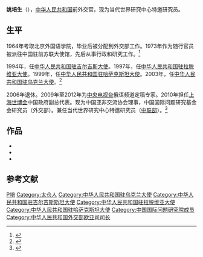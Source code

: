 {{Infobox person
|姓名=杜钟瀛
|图像=
|出生日期=1945年
|出生地=中国[[江蘇省_(中華民國)|江蘇省]][[太仓市|太仓市]][[浏河镇|浏河镇]]
|死亡日期=
|死亡地=
|国籍={{PRC}}
|母校=浏河中学<br/>[[北京外国语学院|北京外国语学院]]
|配偶=
|职业=外交官
|民族=汉族
|奖项= {{二级友谊勋章 (哈萨克斯坦)}}
}}
'''姚培生'''（{{bd|1945年||catIdx=Y姚}}），[[中华人民共和国|中华人民共和国]]前外交官，现为当代世界研究中心特邀研究员。
==生平==
1964年考取北京外国语学院，毕业后被分配到外交部工作。1973年作为随行官员被派往中国驻前苏联大使馆，先后从事行政和研究工作。<ref>{{cite web |author1=蒋正翔 |title=姚培生：“外交不能为个人争名争利” |url=http://www.cssn.cn/ddzg/ddzg_ldjs/rwyj/201505/t20150514_1802652.shtml |publisher=[[光明日报|光明日报]] |date=2015年5月14日 |accessdate=2019年6月19日 |archive-date=2019年6月19日 |archive-url=https://web.archive.org/web/20190619145711/http://www.cssn.cn/ddzg/ddzg_ldjs/rwyj/201505/t20150514_1802652.shtml |dead-url=no }}</ref>

1994年，任[[中国驻吉尔吉斯大使列表|中华人民共和国驻吉尔吉斯大使]]。1997年，任[[中国驻拉脱维亚大使列表|中华人民共和国驻拉脱维亚大使]]。1999年，任[[中国驻哈萨克斯坦大使列表|中华人民共和国驻哈萨克斯坦大使]]。2003年，任[[中国驻乌克兰大使列表|中华人民共和国驻乌克兰大使]]。<ref>{{cite news|title=姚培生大使解密中苏论战|url=http://webcast.china.com.cn/webcast/created/2743/44_1_0101_desc.htm|accessdate=2012-02-13|newspaper=中国网|deadurl=yes|archiveurl=https://web.archive.org/web/20120510154158/http://webcast.china.com.cn/webcast/created/2743/44_1_0101_desc.htm|archivedate=2012-05-10}}</ref>

2006年退休。2009年至2012年为[[中国中央电视台|中央电视台]]俄语频道定稿专家。2010年担任[[上海世博会|上海世博会]]中国政府副总代表。现为中国亚非交流协会理事，中国国际问题研究基金会研究员（外交部）。兼任当代世界研究中心特邀研究员（[[中联部|中联部]]）。<ref>{{cite web |title=姚培生 前驻哈萨克斯坦大使 |url=http://www.gov.cn/2014-12/12/content_2790113.htm |publisher=中国政府网 |date=2014年12月12日 |accessdate=2019年6月19日 |archive-date=2019年6月19日 |archive-url=https://web.archive.org/web/20190619145712/http://www.gov.cn/2014-12/12/content_2790113.htm |dead-url=no }}</ref>

==作品==
*{{cite journal |author=姚培生 |title=创新融入沿线国家和地区 |journal=中亚信息 |date=2016年 |issue=第7期 |pages=15|issn=1007-4295}}
*{{cite journal |author=姚培生 |title=边界问题碎片回忆 |journal=当代世界 |date=2015年 |issue=第10期 |pages=66-69 |issn=1006-4206}}
*{{cite journal |author=姚培生 |title=目睹乌克兰"橙色革命" |journal=百年潮 |date=2008年 |issue=第9期 |pages=43-46|issn=1007-4295}}

==参考文献==
{{reflist}}
{{start box}}
{{s-dip}}
{{succession box|[[潘占林|潘占林]]|[[陈忠诚|陈忠诚]]|[[中国驻吉尔吉斯大使列表|中华人民共和国驻吉尔吉斯大使]]|1994年12月-1998年3月}}
{{succession box|[[王凤祥|王凤祥]]|[[王开文|王开文]]|[[中国驻拉脱维亚大使列表|中华人民共和国驻拉脱维亚大使]]|1997年12月-2000年3月}}
{{succession box|[[李辉_(外交官)|李辉]]|[[周晓沛|周晓沛]]|[[中国驻哈萨克斯坦大使列表|中华人民共和国驻哈萨克斯坦大使]]|1999年12月-2003年8月}}
{{succession box|[[李国邦|李国邦]]|[[高玉生|高玉生]]|[[中国驻乌克兰大使列表|中华人民共和国驻乌克兰大使]]|2003年11月-2005年10月}}
{{end box}}
{{DEFAULTSORT:Yao姚}}
{{Authority control}}
[[Category:姚姓|P培]]
[[Category:太仓人|Category:太仓人]]
[[Category:中华人民共和国驻乌克兰大使|Category:中华人民共和国驻乌克兰大使]]
[[Category:中华人民共和国驻吉尔吉斯斯坦大使|Category:中华人民共和国驻吉尔吉斯斯坦大使]]
[[Category:中华人民共和国驻拉脱维亚大使|Category:中华人民共和国驻拉脱维亚大使]]
[[Category:中华人民共和国驻哈萨克斯坦大使|Category:中华人民共和国驻哈萨克斯坦大使]]
[[Category:中国国际问题研究院成员|Category:中国国际问题研究院成员]]
[[Category:中华人民共和国外交部欧亚司司长|Category:中华人民共和国外交部欧亚司司长]]